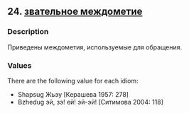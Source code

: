 ## 24. <a href =  'https://agricolamz.github.io/The_Circassian_Isoglosses_Database/24.html'>звательное междометие</a>
### Description

Приведены междометия, используемые для обращения.

### Values
There are the following value for each idiom:

* Shapsug  Жьэу [Керашева 1957: 278] 
* Bzhedug  эй, зэ! ей! эй-эй! [Ситимова 2004: 118] 

